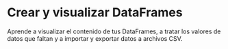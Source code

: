 # Crear y visualizar DataFrames

Aprende a visualizar el contenido de tus DataFrames, a tratar los valores de datos que faltan y a importar y exportar datos a archivos CSV.
